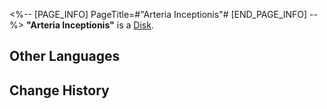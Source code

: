 <%-- [PAGE_INFO]
PageTitle=#"Arteria Inceptionis"#
[END_PAGE_INFO] --%>
{{Item Infobox
|id          = 210221
|image       = Item Arteria Inceptionis.png
|type        = Disk
|invCategory = Valuables
|rarity      = 3
|effect      = 
|description = A record that can be played on the Express' phonograph. It might be a chance acquisition or a gift from someone else. All sorts of memories surge up when the music plays &mdash; the smiles, encounters, touches, and the excitement of battle. Maybe that is why people still collect records even as society rapidly advances.<br />The current record contains the track "Arteria Inceptionis."
}}
{{Description|''Verdurous arbor, sprout again from shriveled bough. Old immortal dreams, wake then regress to slumber.''}}
'''"Arteria Inceptionis"''' is a [[Disk]].

==Other Languages==
{{Other Languages
|en   = "Arteria Inceptionis"
|zhs  = 《玄牝之门，万类之根》
|zht  = 〈玄牝之門，萬類之根〉
|ja   = 『玄牝の門、万類の根』
|ko   = ≪현빈지문, 만물의 근원≫
|es   = Arteria inceptionis
|fr   = « Arteria Inceptionis »
|ru   = Arteria Inceptionis
|th   = Arteria Inceptionis
|vi   = Cổng Ngọc, Gốc Rễ
|de   = „Arteria Inceptionis“
|id   = "Arteria Inceptionis"
|pt   = "Arteria Inceptionis"
}}

==Change History==
{{Change History|1.2}}